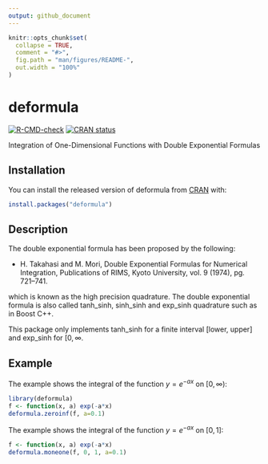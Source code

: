 ```yaml
---
output: github_document
---
```


<!-- README.md is generated from README.Rmd. Please edit that file -->

```r
knitr::opts_chunk$set(
  collapse = TRUE,
  comment = "#>",
  fig.path = "man/figures/README-",
  out.width = "100%"
)
```
# deformula

<!-- badges: start -->
[![R-CMD-check](https://github.com/okamumu/deformula/actions/workflows/R-CMD-check.yaml/badge.svg)](https://github.com/okamumu/deformula/actions/workflows/R-CMD-check.yaml)
[![CRAN status](https://www.r-pkg.org/badges/version/deformula)](https://CRAN.R-project.org/package=deformula)
<!-- badges: end -->

Integration of One-Dimensional Functions with Double Exponential Formulas

## Installation

You can install the released version of deformula from [CRAN](https://CRAN.R-project.org) with:

``` r
install.packages("deformula")
```

## Description

The double exponential formula has been proposed by the following:

- H. Takahasi and M. Mori, Double Exponential Formulas for Numerical Integration, Publications of RIMS, Kyoto University, vol. 9 (1974), pg. 721–741.

which is known as the high precision quadrature. The double exponential formula is also called tanh_sinh, sinh_sinh and exp_sinh quadrature such as in Boost C++.

This package only implements tanh_sinh for a finite interval [lower, upper] and exp_sinh for $[0, \infty$.

## Example

The example shows the integral of the function $y = e^{-a x}$ on $[0, \infty)$:

```r
library(deformula)
f <- function(x, a) exp(-a*x)
deformula.zeroinf(f, a=0.1)
```

The example shows the integral of the function $y = e^{-a x}$ on $[0, 1]$:

```r
f <- function(x, a) exp(-a*x)
deformula.moneone(f, 0, 1, a=0.1)
```

